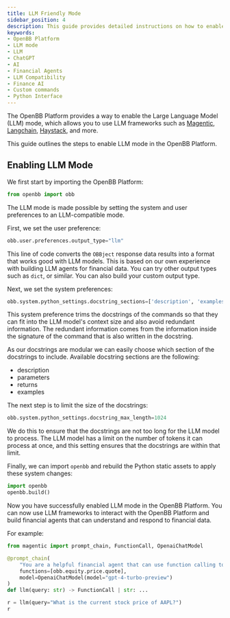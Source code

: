 ```yaml
---
title: LLM Friendly Mode
sidebar_position: 4
description: This guide provides detailed instructions on how to enable LLM mode in the OpenBB Platform.
keywords:
- OpenBB Platform
- LLM mode
- LLM
- ChatGPT
- AI
- Financial Agents
- LLM Compatibility
- Finance AI
- Custom commands
- Python Interface
---
```



<HeadTitle title="Enable LLM Mode - How-To | OpenBB Docs" />

The OpenBB Platform provides a way to enable the Large Language Model (LLM) mode, which allows you to use LLM frameworks such as [Magentic](https://github.com/jackmpcollins/magentic), [Langchain](https://github.com/langchain-ai/langchain), [Haystack](https://github.com/deepset-ai/haystack), and more.

This guide outlines the steps to enable LLM mode in the OpenBB Platform.

## Enabling LLM Mode

We first start by importing the OpenBB Platform:

```python
from openbb import obb
```

The LLM mode is made possible by setting the system and user preferences to an LLM-compatible mode.

First, we set the user preference:

```python
obb.user.preferences.output_type="llm"
```

This line of code converts the `OBBject` response data results into a format that works good with LLM models. This is based on our own experience with building LLM agents for financial data. You can try other output types such as `dict`, or similar. You can also build your custom output type.

Next, we set the system preferences:

```python
obb.system.python_settings.docstring_sections=['description', 'examples']
```

This system preference trims the docstrings of the commands so that they can fit into the LLM model's context size and also avoid redundant information. The redundant information comes from the information inside the signature of the command that is also written in the docstring.

As our docstrings are modular we can easily choose which section of the docstrings to include. Available docstring sections are the following:

- description
- parameters
- returns
- examples

The next step is to limit the size of the docstrings:

```python
obb.system.python_settings.docstring_max_length=1024
```

We do this to ensure that the docstrings are not too long for the LLM model to process. The LLM model has a limit on the number of tokens it can process at once, and this setting ensures that the docstrings are within that limit.

Finally, we can import `openbb` and rebuild the Python static assets to apply these system changes:

```python
import openbb
openbb.build()
```

Now you have successfully enabled LLM mode in the OpenBB Platform. You can now use LLM frameworks to interact with the OpenBB Platform and build financial agents that can understand and respond to financial data.

For example:

```python
from magentic import prompt_chain, FunctionCall, OpenaiChatModel

@prompt_chain(
    "You are a helpful financial agent that can use function calling to retrieve data.\nUser Query: {query}",
    functions=[obb.equity.price.quote],
    model=OpenaiChatModel(model="gpt-4-turbo-preview")
)
def llm(query: str) -> FunctionCall | str: ...

r = llm(query="What is the current stock price of AAPL?")
r
```
